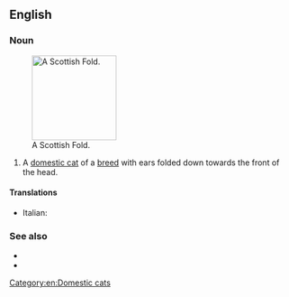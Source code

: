 ==English==
{{wikipedia}}

===Noun===
{{en-noun|head=[[Scottish]] [[fold|Fold]]}}
[[File:Scottish fold.jpg|thumb|right|150px|A Scottish Fold.]]
# A [[domestic cat]] of a [[breed]] with ears folded down towards the front of the head.

====Translations====
{{checktrans-top}}
* Italian: {{t-check|it|gatto Scottish Fold}}
{{trans-mid}}
{{trans-bottom}}

===See also===
* {{pedia|Scottish Fold}}
* {{commonslite|Category:Scottish Fold}}

[[Category:en:Domestic cats]]